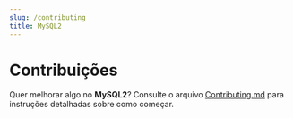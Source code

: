 ```yaml
---
slug: /contributing
title: MySQL2
---
```



<PageTitle title='Contribuições' />

# Contribuições

Quer melhorar algo no **MySQL2**?
Consulte o arquivo [Contributing.md](https://github.com/sidorares/node-mysql2/blob/master/Contributing.md) para instruções detalhadas sobre como começar.
